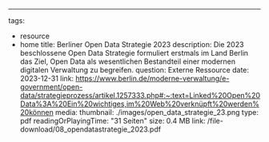 ---
tags:
  - resource
  - home 
title: Berliner Open Data Strategie 2023 
description: Die 2023 beschlossene Open Data Strategie formuliert erstmals im Land Berlin das Ziel, Open Data als wesentlichen Bestandteil einer modernen digitalen Verwaltung zu begreifen. 
question: Externe Ressource
date: 2023-12-31
link: https://www.berlin.de/moderne-verwaltung/e-government/open-data/strategieprozess/artikel.1257333.php#:~:text=Linked%20Open%20Data%3A%20Ein%20wichtiges,im%20Web%20verknüpft%20werden%20können
media:
  thumbnail: ./images/open_data_strategie_23.png
  type: pdf
  readingOrPlayingTime: "31 Seiten"
  size: 0.4 MB
  link: /file-download/08_opendatastrategie_2023.pdf

